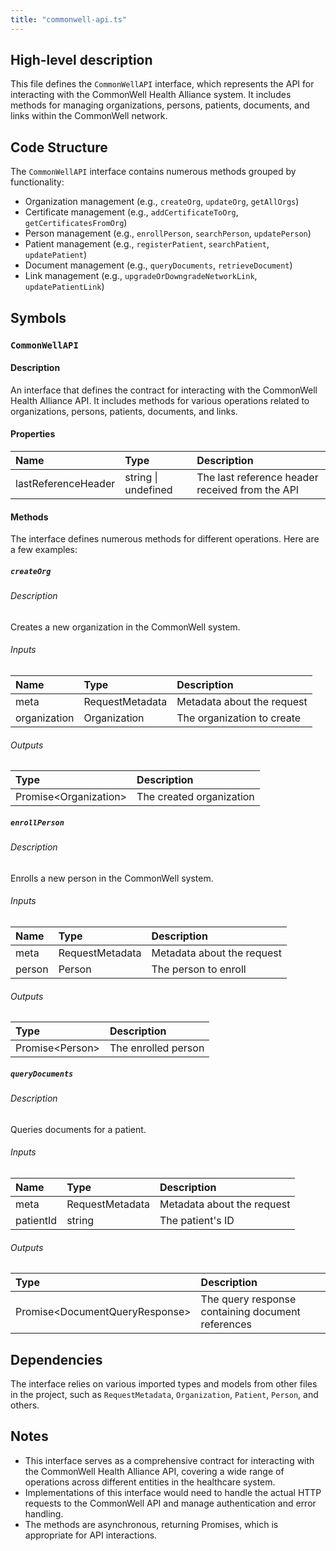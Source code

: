 ```yaml
---
title: "commonwell-api.ts"
---
```


## High-level description
This file defines the `CommonWellAPI` interface, which represents the API for interacting with the CommonWell Health Alliance system. It includes methods for managing organizations, persons, patients, documents, and links within the CommonWell network.

## Code Structure
The `CommonWellAPI` interface contains numerous methods grouped by functionality:
- Organization management (e.g., `createOrg`, `updateOrg`, `getAllOrgs`)
- Certificate management (e.g., `addCertificateToOrg`, `getCertificatesFromOrg`)
- Person management (e.g., `enrollPerson`, `searchPerson`, `updatePerson`)
- Patient management (e.g., `registerPatient`, `searchPatient`, `updatePatient`)
- Document management (e.g., `queryDocuments`, `retrieveDocument`)
- Link management (e.g., `upgradeOrDowngradeNetworkLink`, `updatePatientLink`)

## Symbols

### `CommonWellAPI`
#### Description
An interface that defines the contract for interacting with the CommonWell Health Alliance API. It includes methods for various operations related to organizations, persons, patients, documents, and links.

#### Properties
| Name | Type | Description |
|:-----|:-----|:------------|
| lastReferenceHeader | string \| undefined | The last reference header received from the API |

#### Methods
The interface defines numerous methods for different operations. Here are a few examples:

##### `createOrg`
###### Description
Creates a new organization in the CommonWell system.

###### Inputs
| Name | Type | Description |
|:-----|:-----|:------------|
| meta | RequestMetadata | Metadata about the request |
| organization | Organization | The organization to create |

###### Outputs
| Type | Description |
|:-----|:------------|
| Promise&lt;Organization&gt; | The created organization |

##### `enrollPerson`
###### Description
Enrolls a new person in the CommonWell system.

###### Inputs
| Name | Type | Description |
|:-----|:-----|:------------|
| meta | RequestMetadata | Metadata about the request |
| person | Person | The person to enroll |

###### Outputs
| Type | Description |
|:-----|:------------|
| Promise&lt;Person&gt; | The enrolled person |

##### `queryDocuments`
###### Description
Queries documents for a patient.

###### Inputs
| Name | Type | Description |
|:-----|:-----|:------------|
| meta | RequestMetadata | Metadata about the request |
| patientId | string | The patient's ID |

###### Outputs
| Type | Description |
|:-----|:------------|
| Promise&lt;DocumentQueryResponse&gt; | The query response containing document references |

## Dependencies
The interface relies on various imported types and models from other files in the project, such as `RequestMetadata`, `Organization`, `Patient`, `Person`, and others.

## Notes
- This interface serves as a comprehensive contract for interacting with the CommonWell Health Alliance API, covering a wide range of operations across different entities in the healthcare system.
- Implementations of this interface would need to handle the actual HTTP requests to the CommonWell API and manage authentication and error handling.
- The methods are asynchronous, returning Promises, which is appropriate for API interactions.